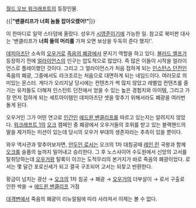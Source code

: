 [[월드 오브 워크래프트]]의 등장인물.

{{|'''"밴클리프가 너희 놈들 잡아오랬어!"'''|}}

이 한마디로 일약 스타덤에 올랐다. 성우가 [[시영준]]이기에 가능한 일. 참고로 북미판 대사는 '밴클리프가 '''너희 들의 머리를''' 가져 오면 보상을 두둑히 준다 했지!'.

[[데피아즈단]] 소속의 [[오우거]]로 [[죽음의 폐광]]에서 문지기 역할을 하고 있다. [[블러드 엘프]]가 등장하기 전에 [[얼라이언스]]의 인구는 압도적으로 많았다. 즉 많은 이들이 시작을 얼라이언스로 플레이했던 것이다. 그리고 그 얼라이언스가 처음 접하게 되는 [[인스턴스 던전]]인 죽음의 폐광, 그중에서도 라크조르는 처음으로 대면하게 되는 네임드이다. 여러모로 의미있는 몬스터. 게다가 오리지날 당시에는 컨텐츠가 썩 많지 않았고 레벨업 컨텐츠를 즐기는 유저들도 더해져 인스턴트 던전에서 얻을 수 있는 높은 경험치와 아이템, 그리고 가장 먼저 접하게 되는 세트아이템인 데피아즈단 셋을 맞추기 위해서라도 폐광을 여러번 돌게 된다. 

오우거인 그가 어떤 연고로 [[인간]]인 [[에드윈 밴클리프]]를 따르고 있는지는 알려지지 않았다. [[워크래프트: 오크와 인간|워크래프트 1]]의 [[오크(워크래프트)|오크]] 캠페인 중 폐광에서 오우거들의 호위를 받고 있는 블랙핸드의 딸을 제거하는 미션이 있는데 당시의 오우거 부대의 생존자라는 추측이 있을 뿐이다.

와우 역사관과 맞추어보자면, [[안두인 로서]]는 오크의 1차 대침공때 [[레인 린]] 국왕과 함께 [[오크]]를 슬픔의 늪까지 밀어내고 승리한다. 그 후 노스샤이어 수도원에서 신앙의 고서를 탈취당하는데 [[오우거]]왕 탈록이 이끄는 도적무리의 본거지가 바로 죽음의 폐광이었다. 로서는 몇 달간 포로신세가 되고 결국 구조되어 고서는 되찾고 반환한다.

황금이 넘치는 광산 → [[오크]]의 1차 침공 → 폐광 → [[오우거]]의 더부살이 → 로서 구출로 인한 싹쓸 → [[에드윈 밴클리프]] 거점

[[대격변]]에서 죽음의 폐광이 리뉴얼됨에 따라 사라져서 이제는 볼 수 없다.
